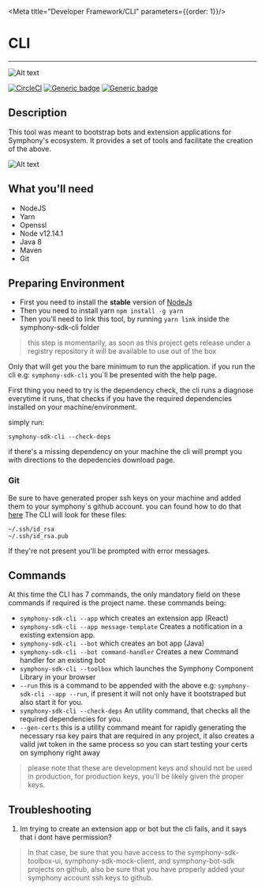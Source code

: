 
<Meta title="Developer Framework/CLI" parameters={{order: 1}}/>

# CLI
---

![Alt text](/readme/logo-symphony.png?raw=true "Mock client architecture")

[![CircleCI](https://circleci.com/gh/SymphonyPlatformSolutions/symphony-sdk-cli.svg?style=shield&circle-token=f85a6240aca3c3dca3599620bf3688a458b389c8)](https://circleci.com/gh/SymphonyPlatformSolutions/symphony-sdk-cli/tree/develop)
[![Generic badge](https://img.shields.io/badge/Node-v12.14.1-blue.svg?logo=node.js)](https://www.oracle.com/technetwork/java/javase/documentation/index.html)
[![Generic badge](https://img.shields.io/badge/Npm-6.13.4-blue.svg?logo=npm)](https://www.oracle.com/technetwork/java/javase/documentation/index.html)

## Description

This tool was meant to bootstrap bots and extension applications for Symphony's ecosystem. It provides a set of tools
and facilitate the creation of the above.

![Alt text](/readme/cli-sample.png?raw=true "Mock client architecture")


## What you'll need
* NodeJS
* Yarn
* Openssl
* Node v12.14.1
* Java 8
* Maven
* Git

## Preparing Environment

- First you need to install the **stable** version of [NodeJs](https://nodejs.org/en/)
- Then you need to install yarn ```npm install -g yarn```
- Then you'll need to link this tool, by running ```yarn link``` inside the symphony-sdk-cli folder
> this step is momentarily, as soon as this project gets release under a registry repository
>it will be available to use out of the box


Only that will get you the bare minimum to run the application. if you run the cli e.g: ```symphony-sdk-cli```
you`ll be presented with the help page.

First thing you need to try is the dependency check, the cli runs a diagnose
everytime it runs, that checks if you have the required dependencies installed on your machine/environment.

simply run:

```symphony-sdk-cli --check-deps```

if there's a missing dependency on your machine the cli will prompt you with
directions to the depedencies download page.

### Git
Be sure to have generated proper ssh keys on your machine and added them to your
symphony`s github account. you can found how to do that
[here](https://help.github.com/en/github/authenticating-to-github/adding-a-new-ssh-key-to-your-github-account)
The CLI will look for these files:
```
~/.ssh/id_rsa
~/.ssh/id_rsa.pub
```

If they're not present you'll be prompted with error messages.

## Commands

At this time the CLI has 7 commands, the only mandatory field on these commands
if required is the project name. these commands being:
* ```symphony-sdk-cli --app``` which creates an extension app (React)
* ```symphony-sdk-cli --app message-template``` Creates a notification in a existing extension app.
* ```symphony-sdk-cli --bot``` which creates an bot app (Java)
* ```symphony-sdk-cli --bot command-handler``` Creates a new Command handler for an existing bot
* ```symphony-sdk-cli --toolbox``` which launches the Symphony Component Library in your browser
* ```--run``` this is a command to be appended with the above e.g: ```symphony-sdk-cli --app --run```,
if present it will not only have it bootstraped but also start it for you.
* ```symphony-sdk-cli --check-deps``` An utility command, that checks all the required dependencies for you.
* ```--gen-certs``` this is a utility command meant for rapidly generating the necessary
rsa key pairs that are required in any project, it also creates a valid jwt token in the same process
so you can start testing your certs on symphony right away
> please note that these are development keys and should not be used in production, for production keys, you'll be likely
>given the proper keys.


## Troubleshooting

1. Im trying to create an extension app or bot but the cli fails, and it says that i dont have permission?
> In that case, be sure that you have access to the symphony-sdk-toolbox-ui, symphony-sdk-mock-client, and symphony-bot-sdk projects
>on github, also be sure that you have properly added your symphony account ssh keys to github.
